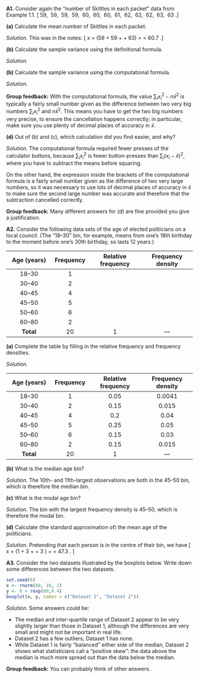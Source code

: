 ::::: {.myq}
**A1.** Consider again the "number of Skittles in each packet" data from Example 1.1.
\[ 59, \ 59, \ 59, \ 59, \ 60, \ 60, \ 60, \ 61, \ 62, \ 62, \ 62, \ 63, \ 63 .\]

:::: {.subq}
**(a)** Calculate the mean number of Skittles in each packet.

::: {.myanswers data-latex=""}
*Solution.* This was in the notes:
\[ \bar x = \frac{1}{13} (59 + 59 + \cdots + 63) =  \frac{789}{13} = 60.7 .\]
:::
::::

:::: {.subq}
**(b)** Calculate the sample variance using the definitional
formula.

::: {.myanswers data-latex=""}
*Solution.*
\begin{align*}
s_x^2 &= \frac{1}{13 - 1} \left( (59 - 60.7)^2 + (59 - 60.7)^2 + \cdots + (63 - 60.7)^2 \right) \\
      &= \frac{1}{12} (2.86 + 2.86 + \cdots + 5.33) \\
      &= \frac{1}{12} \times 28.77 \\
      &= 2.40
\end{align*}
:::
::::

:::: {.subq}
**(b)** Calculate the sample variance using the computational formula.

::: {.myanswers data-latex=""}
*Solution.*
\begin{align*}
s_x^2 &= \frac{1}{13 - 1} \left( (59^2 + 59^2 + \cdots + 63^2) - 13 \times 60.6923^2)\right) \\
      &= \frac{1}{12} (47915 - 47886.2) \\
      &= 2.40
\end{align*}

**Group feedback:** With the computational formula, the value $\sum_i x_i^2 - n \bar{x}^2$ is typically a fairly small number given as the difference between two very big numbers $\sum_i x_i^2$ and $n \bar x^2$. This means you have to get the two big numbers very precise, to ensure the cancellation happens correctly; in particular, make sure you use plenty of decimal places of accuracy in $\bar x$.
:::
::::

:::: {.subq}
**(d)** Out of (b) and (c), which calculation did you find easier, and why?

::: {.myanswers data-latex=""}
*Solution.* The computational formula required fewer presses of the calculator buttons, because $\sum_i x_i^2$ is fewer button-presses than $\sum_i (x_i - \bar x)^2$, where you have to subtract the means before squaring.

On the other hand, the expression inside the brackets of the computational formula is a fairly small number given as the difference of two very large numbers, so it was necessary to use lots of decimal places of accuracy in $\bar x$ to make sure the second large number was accurate and therefore that the subtraction cancelled correctly.

**Group feedback:** Many different answers for (d) are fine provided you give a justification.
:::
::::
:::::

::::: {.myq}
**A2.** Consider the following data sets of the age of elected politicians on a local council. (The "18--30" bin, for example, means from one's
18th birthday to the moment before one's 30th birthday, so lasts 12 years.)

|   Age (years)    | Frequency | Relative frequency | Frequency density |
|:---------------:|:---------:|:------------------:|:-----------------:|
|   18--30   |     1     |            |              |
|   30--40   |     2     |            |              |
|   40--45   |     4     |            |              |
|   45--50   |     5     |            |              |
|   50--60   |     6     |            |              |
|   60--80   |     2     |            |              |
|    **Total**    |    20    |          1         |      ---             |

:::: {.subq}
**(a)** Complete the table by filling in the relative frequency and
frequency densities.

::: {.myanswers data-latex=""}
*Solution.*

|   Age (years)    | Frequency | Relative frequency | Frequency density |
|:---------------:|:---------:|:------------------:|:-----------------:|
|   18--30   |    1    |   0.05   |  0.0041  |
|   30--40   |    2    |   0.15   |  0.015   |
|   40--45   |    4    |   0.2    |  0.04    |
|   45--50   |    5    |   0.25   |  0.05    |
|   50--60   |    6    |   0.15   |  0.03    |
|   60--80   |    2    |   0.15   |  0.015   |
|  **Total**  |   20   |   1      |  ---     |

:::
::::

:::: {.subq}
**(b)** What is the median age bin?

::: {.myanswers data-latex=""}
*Solution.* The 10th- and 11th-largest observations are both in the 45--50 bin, which is therefore the median bin.
:::
::::

:::: {.subq}
**(c)** What is the modal age bin?

::: {.myanswers data-latex=""}
*Solution.* The bin with the largest frequency density is 45--50, which is therefore the modal bin.
:::
::::

:::: {.subq}
**(d)** Calculate (the standard approximation of) the mean age of the politicians.

::: {.myanswers data-latex=""}
*Solution.* Pretending that each person is in the centre of their bin, we have
\[ \bar x = \frac{1}{20} (1\times24 + 3\times 35 + \cdots + 3 \times 65) = \frac{946.5}{20} = 47.3 . \]
:::
::::
:::::

:::: {.myq}
**A3.** Consider the two datasets illustrated by the boxplots below. Write down some differences between the two datasets.

```r
set.seed(6)
x <- rnorm(80, 10, 2)
y <- 8 + rexp(80,0.4)
boxplot(x, y, names = c("Dataset 1", "Dataset 2"))
```

::: {.myanswers data-latex=""}
*Solution.* Some answers could be:

* The median and inter-quartile range of Dataset 2 appear to be very slightly larger than those in Dataset 1, although the differences are very small and might not be important in real life.
* Dataset 2 has a few outliers; Dataset 1 has none.
* While Dataset 1 is fairly "balanced" either side of the median, Dataset 2 shows what statisticians call a "positive skew": the data above the median is much more spread out than the data below the median.

**Group feedback:**
You can probably think of other answers.
:::
::::